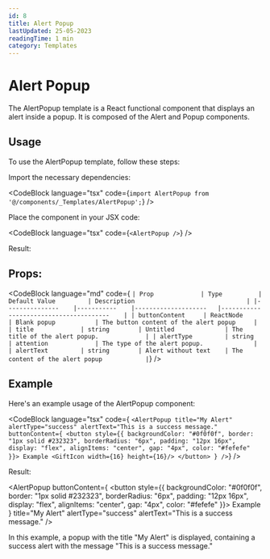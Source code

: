 ```yaml
---
id: 8
title: Alert Popup
lastUpdated: 25-05-2023
readingTime: 1 min
category: Templates
---
```


# Alert Popup

The AlertPopup template is a React functional component that displays an alert inside a popup. It is composed of the Alert and Popup components.

## Usage

To use the AlertPopup template, follow these steps:

Import the necessary dependencies:

<CodeBlock language="tsx" code={`import AlertPopup from '@/components/_Templates/AlertPopup';`} />

Place the component in your JSX code:

<CodeBlock language="tsx" code={`<AlertPopup />`} />

Result:

<AlertPopup />

## Props:

<CodeBlock language="md" code={
`| Prop          	| Type      	| Default Value      	| Description                           	|
|---------------	|-----------	|--------------------	|---------------------------------------	|
| buttonContent 	| ReactNode 	| Blank popup        	| The button content of the alert popup 	|
| title         	| string    	| Untitled           	| The title of the alert popup.         	|
| alertType     	| string    	| attention          	| The type of the alert popup.          	|
| alertText     	| string    	| Alert without text 	| The content of the alert popup        	|`} />

## Example
Here's an example usage of the AlertPopup component:

<CodeBlock language="tsx" code={
`<AlertPopup
    title="My Alert"
    alertType="success"
    alertText="This is a success message."
    buttonContent={
        <button style={{
            backgroundColor: "#0f0f0f",
            border: "1px solid #232323",
            borderRadius: "6px",
           padding: "12px 16px",
           display: "flex",
           alignItems: "center",
           gap: "4px",
           color: "#fefefe"
        }}>
            Example
            <GiftIcon width={16} height={16}/>
        </button>
    }
/>`} />

Result:

<AlertPopup
    buttonContent={
        <button style={{
            backgroundColor: "#0f0f0f",
            border: "1px solid #232323",
            borderRadius: "6px",
            padding: "12px 16px",
            display: "flex",
            alignItems: "center",
            gap: "4px",
            color: "#fefefe"
        }}>
            Example
            <GiftIcon width={16} height={16}/>
        </button>
    }
    title="My Alert"
    alertType="success"
    alertText="This is a success message."
/>

In this example, a popup with the title "My Alert" is displayed, containing a success alert with the message "This is a success message."